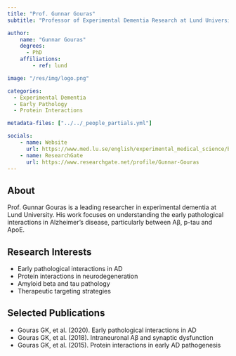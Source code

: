 ```yaml
---
title: "Prof. Gunnar Gouras"
subtitle: "Professor of Experimental Dementia Research at Lund University"

author:
    name: "Gunnar Gouras"
    degrees:
      - PhD
    affiliations:
        - ref: lund

image: "/res/img/logo.png"

categories:
  - Experimental Dementia
  - Early Pathology
  - Protein Interactions

metadata-files: ["../../_people_partials.yml"]

socials:
    - name: Website
      url: https://www.med.lu.se/english/experimental_medical_science/biomedical_research/experimental_dementia
    - name: ResearchGate
      url: https://www.researchgate.net/profile/Gunnar-Gouras
---
```


## About

Prof. Gunnar Gouras is a leading researcher in experimental dementia at Lund University. His work focuses on understanding the early pathological interactions in Alzheimer's disease, particularly between Aβ, p-tau and ApoE.

## Research Interests

- Early pathological interactions in AD
- Protein interactions in neurodegeneration
- Amyloid beta and tau pathology
- Therapeutic targeting strategies

## Selected Publications

- Gouras GK, et al. (2020). Early pathological interactions in AD
- Gouras GK, et al. (2018). Intraneuronal Aβ and synaptic dysfunction
- Gouras GK, et al. (2015). Protein interactions in early AD pathogenesis 